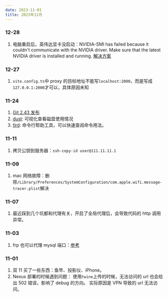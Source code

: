 ```yaml
---
date: 2023-11-01
title: 2023年11月
---
```


### 12-28

1. 电脑重启后，英伟达显卡没启动：NVIDIA-SMI has failed because it couldn't communicate with the NVIDIA driver. Make sure that the latest NVIDIA driver is installed and running. [解决方案](https://blog.csdn.net/hangzuxi8764/article/details/86572093)

### 12-27

1. `vite.config.ts`中 proxy 的目标地址不能写`localhost:2000`，而是写成`127.0.0.1:2000`才可以，具体原因未知

### 11-24

1. [Git 2.43 发布](https://github.blog/2023-11-20-highlights-from-git-2-43/)
2. [dust](https://github.com/bootandy/dust): 可视化查看磁盘使用情况
3. [tlrd](https://github.com/tldr-pages/tldr): 命令行帮助工具，可以快速查阅命令用法。

### 11-11

1. 拷贝公钥到服务器：`ssh-copy-id user@111.11.11.1`

### 11-09

1. mac 网络故障：删除`/Library/Preferences/SystemConfiguration/com.apple.wifi.message-tracer.plist`解决

### 11-07

1. 最近踩到几个坑都和代理有关，开启了全局代理后，会导致代码的 http 调用异常。

### 11-03

1. frp 也可以代理 mysql 端口：[参考](https://www.jianshu.com/p/1b5dd6bd14c2)

### 11-01

1. 双 11 买了一些东西：鱼竿、投影仪、iPhone。
2. Nexus 部署的时候遇到问题：
   使用`twine`上传的时候，无法访问的 url 也会给出 502 错误，影响了 debug 的方向。 实际原因是 VPN 导致的 url 无法访问。